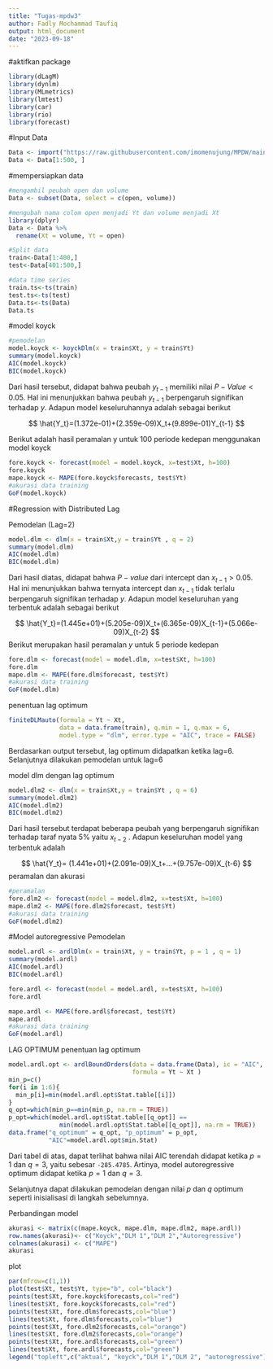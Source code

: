 ```yaml
---
title: "Tugas-mpdw3"
author: Fadly Mochammad Taufiq
output: html_document
date: "2023-09-18"
---
```


#aktifkan package
```r
library(dLagM)
library(dynlm)
library(MLmetrics)
library(lmtest)
library(car)
library(rio)
library(forecast)
```

#Input Data
```r
Data <- import("https://raw.githubusercontent.com/imomenujung/MPDW/main/Pertemuan%203/RepsolStockData20Years.csv")
Data <- Data[1:500, ]
```

#mempersiapkan data
```r
#mengambil peubah open dan volume
Data <- subset(Data, select = c(open, volume))

#mengubah nama colom open menjadi Yt dan volume menjadi Xt
library(dplyr)
Data <- Data %>%
  rename(Xt = volume, Yt = open)

#Split data
train<-Data[1:400,]
test<-Data[401:500,]

#data time series
train.ts<-ts(train)
test.ts<-ts(test)
Data.ts<-ts(Data)
Data.ts
```

#model koyck
```r
#pemodelan
model.koyck <- koyckDlm(x = train$Xt, y = train$Yt)
summary(model.koyck)
AIC(model.koyck)
BIC(model.koyck)
```
Dari hasil tersebut, didapat bahwa peubah $y_{t-1}$ memiliki nilai $P-Value<0.05$. Hal ini menunjukkan bahwa peubah $y_{t-1}$ berpengaruh signifikan terhadap $y$. Adapun model keseluruhannya adalah sebagai berikut

$$
\hat{Y_t}=(1.372e-01)+(2.359e-09)X_t+(9.899e-01)Y_{t-1}
$$

Berikut adalah hasil peramalan y untuk 100 periode kedepan menggunakan model koyck
```r
fore.koyck <- forecast(model = model.koyck, x=test$Xt, h=100)
fore.koyck
mape.koyck <- MAPE(fore.koyck$forecasts, test$Yt)
#akurasi data training
GoF(model.koyck)
```

#Regression with Distributed Lag

Pemodelan (Lag=2)
```r
model.dlm <- dlm(x = train$Xt,y = train$Yt , q = 2)
summary(model.dlm)
AIC(model.dlm)
BIC(model.dlm)
```
Dari hasil diatas, didapat bahwa $P-value$ dari intercept dan $x_{t-1}>0.05$. Hal ini menunjukkan bahwa ternyata intercept dan $x_{t-1}$ tidak terlalu berpengaruh signifikan terhadap $y$. Adapun model keseluruhan yang terbentuk adalah sebagai berikut

$$
\hat{Y_t}=(1.445e+01)+(5.205e-09)X_t+(6.365e-09)X_{t-1}+(5.066e-09)X_{t-2}
$$
Berikut merupakan hasil peramalan $y$ untuk 5 periode kedepan
```r
fore.dlm <- forecast(model = model.dlm, x=test$Xt, h=100)
fore.dlm
mape.dlm <- MAPE(fore.dlm$forecast, test$Yt)
#akurasi data training
GoF(model.dlm)
```

penentuan lag optimum 
```r
finiteDLMauto(formula = Yt ~ Xt,
              data = data.frame(train), q.min = 1, q.max = 6,
              model.type = "dlm", error.type = "AIC", trace = FALSE)
```
Berdasarkan output tersebut, lag optimum didapatkan ketika lag=6. Selanjutnya dilakukan pemodelan untuk lag=6

model dlm dengan lag optimum
```r
model.dlm2 <- dlm(x = train$Xt,y = train$Yt , q = 6)
summary(model.dlm2)
AIC(model.dlm2)
BIC(model.dlm2)
```
Dari hasil tersebut terdapat beberapa peubah yang berpengaruh signifikan terhadap taraf nyata 5% yaitu $x_{t-2}$ . Adapun keseluruhan model yang terbentuk adalah

$$
\hat{Y_t}= (1.441e+01)+(2.091e-09)X_t+...+(9.757e-09)X_{t-6}
$$
peramalan dan akurasi
```r
#peramalan
fore.dlm2 <- forecast(model = model.dlm2, x=test$Xt, h=100)
mape.dlm2 <- MAPE(fore.dlm2$forecast, test$Yt)
#akurasi data training
GoF(model.dlm2)
```


#Model autoregressive
Pemodelan
```r
model.ardl <- ardlDlm(x = train$Xt, y = train$Yt, p = 1 , q = 1)
summary(model.ardl)
AIC(model.ardl)
BIC(model.ardl)
```
```r
fore.ardl <- forecast(model = model.ardl, x=test$Xt, h=100)
fore.ardl

mape.ardl <- MAPE(fore.ardl$forecast, test$Yt)
mape.ardl
#akurasi data training
GoF(model.ardl)
```

LAG OPTIMUM
penentuan lag optimum
```r
model.ardl.opt <- ardlBoundOrders(data = data.frame(Data), ic = "AIC", 
                                  formula = Yt ~ Xt )
min_p=c()
for(i in 1:6){
  min_p[i]=min(model.ardl.opt$Stat.table[[i]])
}
q_opt=which(min_p==min(min_p, na.rm = TRUE))
p_opt=which(model.ardl.opt$Stat.table[[q_opt]] == 
              min(model.ardl.opt$Stat.table[[q_opt]], na.rm = TRUE))
data.frame("q_optimum" = q_opt, "p_optimum" = p_opt, 
           "AIC"=model.ardl.opt$min.Stat)
```
Dari tabel di atas, dapat terlihat bahwa nilai AIC terendah didapat ketika $p=1$ dan $q=3$, yaitu sebesar `-285.4785`. Artinya, model autoregressive optimum didapat ketika $p=1$ dan $q=3$.

Selanjutnya dapat dilakukan pemodelan dengan nilai $p$ dan $q$ optimum seperti inisialisasi di langkah sebelumnya.

Perbandingan model
```r
akurasi <- matrix(c(mape.koyck, mape.dlm, mape.dlm2, mape.ardl))
row.names(akurasi)<- c("Koyck","DLM 1","DLM 2","Autoregressive")
colnames(akurasi) <- c("MAPE")
akurasi
```
plot
```r
par(mfrow=c(1,1))
plot(test$Xt, test$Yt, type="b", col="black")
points(test$Xt, fore.koyck$forecasts,col="red")
lines(test$Xt, fore.koyck$forecasts,col="red")
points(test$Xt, fore.dlm$forecasts,col="blue")
lines(test$Xt, fore.dlm$forecasts,col="blue")
points(test$Xt, fore.dlm2$forecasts,col="orange")
lines(test$Xt, fore.dlm2$forecasts,col="orange")
points(test$Xt, fore.ardl$forecasts,col="green")
lines(test$Xt, fore.ardl$forecasts,col="green")
legend("topleft",c("aktual", "koyck","DLM 1","DLM 2", "autoregressive"), lty=1, col=c("black","red","blue","orange","green"), cex=0.8)
```

